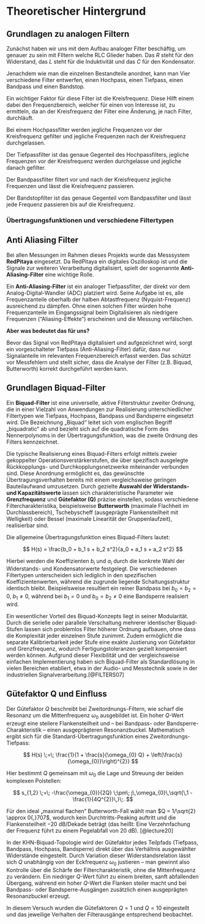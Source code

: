 # Theoretischer Hintergrund

## Grundlagen zu analogen Filtern
Zunächst haben wir uns mit dem Aufbau analoger Filter beschäftig, um genauer zu sein mit FIltern welche RLC Glieder haben. Das $R$ steht für den Widerstand, das $L$ steht für die Induktivität und das $C$ für den Kondensator.

Jenachdem wie man die einzelnen Bestandteile anordnet, kann man Vier verschiedene Filter entwerfen, einen Hochpass, einen Tiefpass, einen Bandpass und einen Bandstop.

Ein wichtiger Faktor für diese Filter ist die Kreisfrequenz. Diese Hilft einem dabei den Frequenzbereich, welcher für einen von Interesse ist, zu ermitteln, da an der Kreisfrequenz der Filter eine Änderung, je nach Filter, durchläuft.

Bei einem Hochpassfilter werden jegliche Frequenzen vor der Kreisfrequenz gefilter und jegliche Frequenzen nach der Kreisfrequenz durchgelassen.

Der Tiefpassfilter ist das genaue Gegenteil des Hochpassfilters, jegliche Frequenzen vor der Kreisfrequenz werden durchgelasse und jegliche danach gefilter.

Der Bandpassfilter filtert vor und nach der Kreisfrequenz jegliche Frequenzen und lässt die Kreisfrequenz passieren.

Der Bandstopfilter ist das genaue Gegenteil vom Bandpassfilter und lässt jede Frequenz passieren bis auf die Kreisfrequenz.
 

### Übertragungsfunktionen und verschiedene Filtertypen {.unnumbered}

## Anti Aliasing Filter

Bei allen Messungen im Rahmen dieses Projekts wurde das Messsystem **RedPitaya** eingesetzt. Da RedPitaya ein digitales Oszilloskop ist und die Signale zur weiteren Verarbeitung digitalisiert, spielt der sogenannte **Anti-Aliasing-Filter** eine wichtige Rolle.

Ein **Anti-Aliasing-Filter** ist ein analoger Tiefpassfilter, der direkt vor dem Analog-Digital-Wandler (ADC) platziert wird. Seine Aufgabe ist es, alle Frequenzanteile oberhalb der halben Abtastfrequenz (Nyquist-Frequenz) ausreichend zu dämpfen.
Ohne einen solchen Filter würden hohe Frequenzanteile im Eingangssignal beim Digitalisieren als niedrigere Frequenzen ("Aliasing-Effekte") erscheinen und die Messung verfälschen.

**Aber was bedeutet das für uns?**

Bevor das Signal von RedPitaya digitalisiert und aufgezeichnet wird, sorgt ein vorgeschalteter Tiefpass (Anti-Aliasing-Filter) dafür, dass nur Signalanteile im relevanten Frequenzbereich erfasst werden. Das schützt vor Messfehlern und stellt sicher, dass die Analyse der Filter (z.B. Biquad, Butterworth) korrekt durchgeführt werden kann.



## Grundlagen Biquad-Filter

Ein **Biquad-Filter** ist eine universelle, aktive Filterstruktur zweiter Ordnung, die in einer Vielzahl von Anwendungen zur Realisierung unterschiedlicher Filtertypen wie Tiefpass, Hochpass, Bandpass und Bandsperre eingesetzt wird. Die Bezeichnung „Biquad“ leitet sich vom englischen Begriff „biquadratic“ ab und bezieht sich auf die quadratische Form des Nennerpolynoms in der Übertragungsfunktion, was die zweite Ordnung des Filters kennzeichnet.

Die typische Realisierung eines Biquad-Filters erfolgt mittels zweier gekoppelter Operationsverstärkerstufen, die über spezifisch ausgelegte Rückkopplungs- und Durchkopplungsnetzwerke miteinander verbunden sind. Diese Anordnung ermöglicht es, das gewünschte Übertragungsverhalten bereits mit einem vergleichsweise geringen Bauteilaufwand umzusetzen. Durch gezielte **Auswahl der Widerstands- und Kapazitätswerte** lassen sich charakteristische Parameter wie **Grenzfrequenz** und **Gütefaktor (Q)** präzise einstellen, sodass verschiedene Filtercharakteristika, beispielsweise **Butterworth** (maximale Flachheit im Durchlassbereich), Tschebyscheff (ausgeprägte Flankensteilheit mit Welligkeit) oder Bessel (maximale Linearität der Gruppenlaufzeit), realisierbar sind.

Die allgemeine Übertragungsfunktion eines Biquad-Filters lautet:

$$
H(s) = \frac{b_0 + b_1 s + b_2 s^2}{a_0 + a_1 s + a_2 s^2}
$$

Hierbei werden die Koeffizienten $b_i$ und $a_i$ durch die konkrete Wahl der Widerstands- und Kondensatorwerte festgelegt. Die verschiedenen Filtertypen unterscheiden sich lediglich in den spezifischen Koeffizientenwerten, während die zugrunde liegende Schaltungsstruktur identisch bleibt. Beispielsweise resultiert ein reiner Bandpass bei $b_0 = b_2 = 0$, $b_1 \neq 0$, während bei $b_1 = 0$ und $b_0 = b_2 \neq 0$ eine Bandsperre realisiert wird.

Ein wesentlicher Vorteil des Biquad-Konzepts liegt in seiner Modularität. Durch die serielle oder parallele Verschaltung mehrerer identischer Biquad-Stufen lassen sich problemlos Filter höherer Ordnung aufbauen, ohne dass die Komplexität jeder einzelnen Stufe zunimmt. Zudem ermöglicht die separate Kalibrierbarkeit jeder Stufe eine exakte Justierung von Gütefaktor und Grenzfrequenz, wodurch Fertigungstoleranzen gezielt kompensiert werden können. Aufgrund dieser Flexibilität und der vergleichsweise einfachen Implementierung haben sich Biquad-Filter als Standardlösung in vielen Bereichen etabliert, etwa in der Audio- und Messtechnik sowie in der industriellen Signalverarbeitung.[@FILTERS07]

## Gütefaktor Q und Einfluss

Der Gütefaktor $Q$ beschreibt bei Zweitordnungs-Filtern, wie scharf die Resonanz um die Mittenfrequenz $\omega_0$ ausgebildet ist. Ein hoher $Q$-Wert erzeugt eine steilere Flankensteilheit und – bei Bandpass- oder Bandsperre-Charakteristik – einen ausgeprägteren Resonanzbuckel. Mathematisch ergibt sich für die Standard-Übertragungsfunktion eines Zweitordnungs-Tiefpass:

$$
H(s) \;=\; \frac{1}{1 + \frac{s}{\omega_{0} Q} + \left(\frac{s}{\omega_{0}}\right)^{2}}
$$

Hier bestimmt $Q$ gemeinsam mit $\omega_0$ die Lage und Streuung der beiden komplexen Polstellen:

$$
s_{1,2} \;=\; -\frac{\omega_{0}}{2Q} \;\pm\; j\,\omega_{0}\,\sqrt{\,1 - \frac{1}{4Q^{2}}\,}\;.
$$

Für den ideal „maximal flachen“ Butterworth-Fall wählt man $Q = 1/\sqrt{2} \approx 0{,}707$, wodurch kein Durchtritts-Peaking auftritt und die Flankensteilheit $-20\ \mathrm{dB/Dekade}$ beträgt (das heißt: Eine Verzehnfachung der Frequenz führt zu einem Pegelabfall von 20 dB). [@lecture20]

In der KHN-Biquad-Topologie wird der Gütefaktor jedes Teilpfads (Tiefpass, Bandpass, Hochpass, Bandsperre) direkt über das Verhältnis ausgewählter Widerstände eingestellt. Durch Variation dieser Widerstandsrelation lässt sich $Q$ unabhängig von der Eckfrequenz $\omega_0$ justieren – man gewinnt also Kontrolle über die Schärfe der Filtercharakteristik, ohne die Mittenfrequenz zu verändern. Ein niedriger $Q$-Wert führt zu einem breiten, sanft abfallenden Übergang, während ein hoher $Q$-Wert die Flanken steiler macht und bei Bandpass- oder Bandsperre-Ausgängen zusätzlich einen ausgeprägten Resonanzbuckel erzeugt.

In diesem Versuch wurden die Gütefaktoren $Q = 1$ und $Q = 10$ eingestellt und das jeweilige Verhalten der Filterausgänge entsprechend beobachtet.  

